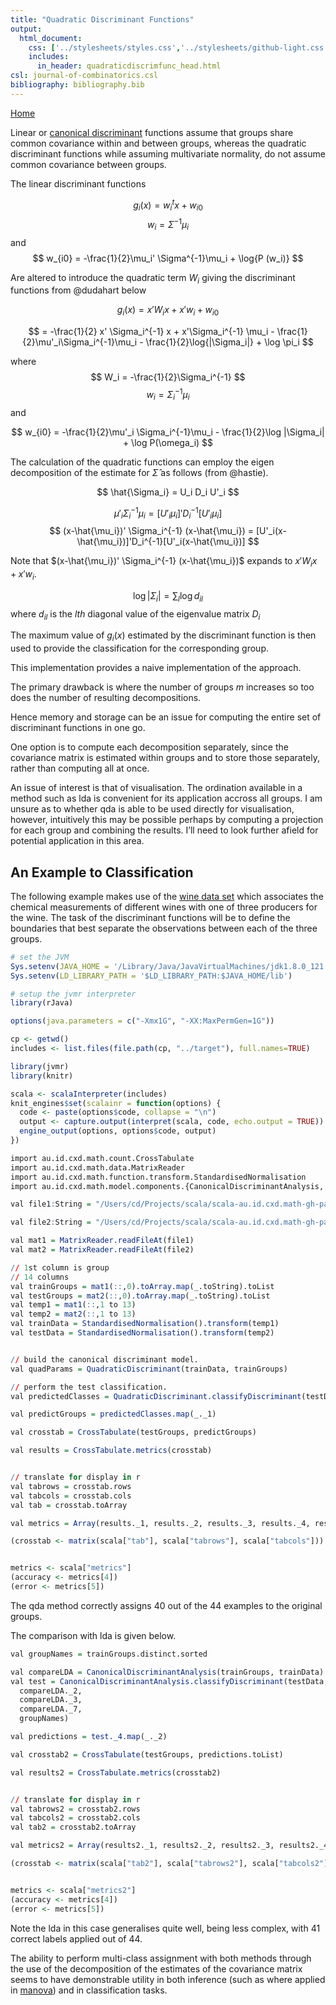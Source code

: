 ```yaml
---
title: "Quadratic Discriminant Functions"
output: 
  html_document:
    css: ['../stylesheets/styles.css','../stylesheets/github-light.css']
    includes:
      in_header: quadraticdiscrimfunc_head.html
csl: journal-of-combinatorics.csl
bibliography: bibliography.bib
---
```


<a href="../index.html">Home</a>

Linear or [canonical discriminant](canonicaldiscriminantfunc.html) functions assume that groups share common covariance within and between groups, whereas the quadratic discriminant functions while assuming multivariate normality, do not assume common covariance between groups.

The linear discriminant functions
  

$$
  g_i(x) = w^t_i x + w_{i0}
$$
$$
  w_i = \Sigma^{-1}\mu_i
$$
and
$$
w_{i0} = -\frac{1}{2}\mu_i' \Sigma^{-1}\mu_i + \log{P (w_i)}
$$

Are altered to introduce the quadratic term $W_i$ giving the discriminant functions from @dudahart below

$$
g_i(x) = x'W_ix + x'w_i + w_{i0}
$$

$$
= -\frac{1}{2} x' \Sigma_i^{-1} x + x'\Sigma_i^{-1} \mu_i - \frac{1}{2}\mu'_i\Sigma_i^{-1}\mu_i - \frac{1}{2}\log{|\Sigma_i|} + \log \pi_i
$$   

where
$$
  W_i = -\frac{1}{2}\Sigma_i^{-1}
$$
$$
  w_i = \Sigma_i^{-1}\mu_i
$$
and

$$
  w_{i0} = -\frac{1}{2}\mu'_i \Sigma_i^{-1}\mu_i - \frac{1}{2}\log |\Sigma_i| + \log P(\omega_i)
$$

The calculation of the quadratic functions can employ the eigen decomposition of the estimate for $\hat{\Sigma}$ as follows (from @hastie).

$$
  \hat{\Sigma_i} = U_i D_i U'_i
$$

$$
  \mu'_i \Sigma_i^{-1} \mu_i = [U'_i\mu_i]'D_i^{-1}[U'_i\mu_i]
$$
$$
  (x-\hat{\mu_i})' \Sigma_i^{-1} (x-\hat{\mu_i}) = [U'_i(x-\hat{\mu_i})]'D_i^{-1}[U'_i(x-\hat{\mu_i})]
$$

Note that $(x-\hat{\mu_i})' \Sigma_i^{-1} (x-\hat{\mu_i})$ expands to $x'W_ix + x'w_i$.

$$
\log|\Sigma_i| = \sum_l \log d_{il}
$$
where $d_{il}$ is the $lth$ diagonal value of the eigenvalue matrix $D_i$

The maximum value of $g_i(x)$ estimated by the discriminant function is then used to provide the classification for the corresponding group.

This implementation provides a naive implementation of the approach.

The primary drawback is where the number of groups $m$ increases so too does the number of resulting decompositions.

Hence memory and storage can be an issue for computing the entire set of discriminant functions in one go.

One option is to compute each decomposition separately, since the covariance matrix is estimated within groups and to
  store those separately, rather than computing all at once.

An issue of interest is that of visualisation. The ordination available in a method such as lda is convenient for its application accross all groups. I am unsure as to whether qda is able to be used directly for visualisation, however, intuitively this may be possible perhaps by computing a projection for each group and combining the results. I'll need to look further afield for potential application in this area.

## An Example to Classification

The following example makes use of the [wine data set](https://archive.ics.uci.edu/ml/datasets/wine) which associates the chemical measurements of different wines with one of three producers for the wine. The task of the discriminant functions will be to define the boundaries that best separate the observations between each of the three groups.


```r
# set the JVM
Sys.setenv(JAVA_HOME = '/Library/Java/JavaVirtualMachines/jdk1.8.0_121.jdk/Contents/Home/') 
Sys.setenv(LD_LIBRARY_PATH = '$LD_LIBRARY_PATH:$JAVA_HOME/lib')

# setup the jvmr interpreter
library(rJava)

options(java.parameters = c("-Xmx1G", "-XX:MaxPermGen=1G"))

cp <- getwd()
includes <- list.files(file.path(cp, "../target"), full.names=TRUE)

library(jvmr)
library(knitr)

scala <- scalaInterpreter(includes)
knit_engines$set(scalainr = function(options) {
  code <- paste(options$code, collapse = "\n")
  output <- capture.output(interpret(scala, code, echo.output = TRUE))
  engine_output(options, options$code, output)
})
```


```r
import au.id.cxd.math.count.CrossTabulate
import au.id.cxd.math.data.MatrixReader
import au.id.cxd.math.function.transform.StandardisedNormalisation
import au.id.cxd.math.model.components.{CanonicalDiscriminantAnalysis, QuadraticDiscriminant}

val file1:String = "/Users/cd/Projects/scala/scala-au.id.cxd.math-gh-pages/scala-au.id.cxd.math/data/wine_data_train.csv"

val file2:String = "/Users/cd/Projects/scala/scala-au.id.cxd.math-gh-pages/scala-au.id.cxd.math/data/wine_data_test.csv"

val mat1 = MatrixReader.readFileAt(file1)
val mat2 = MatrixReader.readFileAt(file2)

// 1st column is group
// 14 columns
val trainGroups = mat1(::,0).toArray.map(_.toString).toList
val testGroups = mat2(::,0).toArray.map(_.toString).toList
val temp1 = mat1(::,1 to 13)
val temp2 = mat2(::,1 to 13)
val trainData = StandardisedNormalisation().transform(temp1)
val testData = StandardisedNormalisation().transform(temp2)


// build the canonical discriminant model.
val quadParams = QuadraticDiscriminant(trainData, trainGroups)

// perform the test classification.
val predictedClasses = QuadraticDiscriminant.classifyDiscriminant(testData, quadParams)

val predictGroups = predictedClasses.map(_._1)

val crosstab = CrossTabulate(testGroups, predictGroups)

val results = CrossTabulate.metrics(crosstab)


// translate for display in r
val tabrows = crosstab.rows
val tabcols = crosstab.cols
val tab = crosstab.toArray

val metrics = Array(results._1, results._2, results._3, results._4, results._5, results._6)
```

```r
(crosstab <- matrix(scala["tab"], scala["tabrows"], scala["tabcols"]))


metrics <- scala["metrics"]
(accuracy <- metrics[4])
(error <- metrics[5])
```
The qda method correctly assigns 40 out of the 44 examples to the original groups. 

The comparison with lda is given below.

```r
val groupNames = trainGroups.distinct.sorted

val compareLDA = CanonicalDiscriminantAnalysis(trainGroups, trainData)
val test = CanonicalDiscriminantAnalysis.classifyDiscriminant(testData,
  compareLDA._2,
  compareLDA._3,
  compareLDA._7,
  groupNames)

val predictions = test._4.map(_._2)

val crosstab2 = CrossTabulate(testGroups, predictions.toList)

val results2 = CrossTabulate.metrics(crosstab2)


// translate for display in r
val tabrows2 = crosstab2.rows
val tabcols2 = crosstab2.cols
val tab2 = crosstab2.toArray

val metrics2 = Array(results2._1, results2._2, results2._3, results2._4, results2._5, results2._6)
```



```r
(crosstab <- matrix(scala["tab2"], scala["tabrows2"], scala["tabcols2"]))


metrics <- scala["metrics2"]
(accuracy <- metrics[4])
(error <- metrics[5])
```

Note the lda in this case generalises quite well, being less complex, with 41 correct labels applied out of 44.

The ability to perform multi-class assignment with both methods through the use of the decomposition of the estimates of the covariance matrix seems to have demonstrable utility in both inference (such as where applied in [manova](manova.html)) and in classification tasks. 





